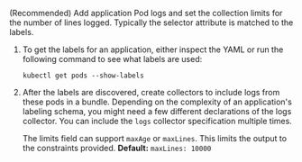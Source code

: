 (Recommended) Add application Pod logs and set the collection limits for the number of lines logged. Typically the selector attribute is matched to the labels.

1. To get the labels for an application, either inspect the YAML or run the following command to see what labels are used:

    ```
    kubectl get pods --show-labels
    ```

1. After the labels are discovered, create collectors to include logs from these pods in a bundle. Depending on the complexity of an application's labeling schema, you might need a few different declarations of the logs collector. You can include the `logs` collector specification multiple times.

    The limits field can support `maxAge` or `maxLines`. This limits the output to the constraints provided. **Default:** `maxLines: 10000`